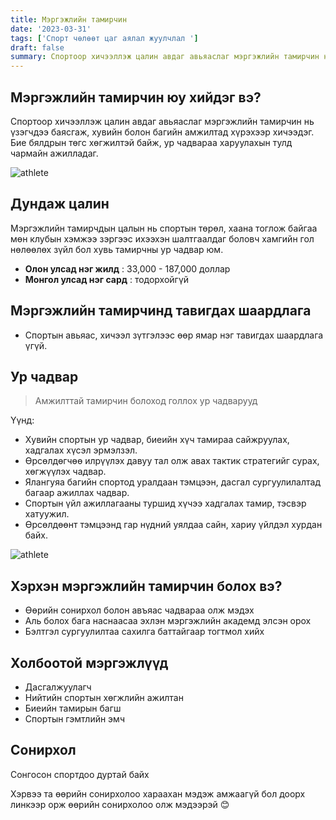 ```yaml
---
title: Мэргэжлийн тамирчин
date: '2023-03-31'
tags: ['Спорт чөлөөт цаг аялал жуулчлал ']
draft: false
summary: Спортоор хичээллэж цалин авдаг авьяаслаг мэргэжлийн тамирчин нь үзэгчдээ баясгаж, хувийн болон багийн амжилтад хүрэхээр хичээдэг. Бие бялдрын төгс хөгжилтэй байж, ур чадвараа харуулахын тулд чармайн ажилладаг.
---
```


## Мэргэжлийн тамирчин юу хийдэг вэ?

Спортоор хичээллэж цалин авдаг авьяаслаг мэргэжлийн тамирчин нь үзэгчдээ баясгаж, хувийн болон багийн амжилтад хүрэхээр хичээдэг. Бие бялдрын төгс хөгжилтэй байж, ур чадвараа харуулахын тулд чармайн ажилладаг.

![athlete ](https://fadeawayworld.net/.image/t_share/MTg1MDYwNjk0MDA0MDgyMDA5/top-10-athletes.jpg)

## Дундаж цалин

Мэргэжлийн тамирчдын цалын нь спортын төрөл, хаана тоглож байгаа мөн клубын хэмжээ зэргээс ихээхэн шалтгаалдаг боловч хамгийн гол нөлөөлөх зүйл бол хувь тамирчны ур чадвар юм.

- **Олон улсад нэг жилд** : 33,000 - 187,000 доллар
- **Монгол улсад нэг сард** : тодорхойгүй

## Мэргэжлийн тамирчинд тавигдах шаардлага

- Спортын авьяас, хичээл зүтгэлээс өөр ямар нэг тавигдах шаардлага үгүй.

## Ур чадвар

> Амжилттай тамирчин болоход голлох ур чадварууд

Үүнд:

- Хувийн спортын ур чадвар, биеийн хүч тамираа сайжруулах, хадгалах хүсэл эрмэлзэл.
- Өрсөлдөгчөө илрүүлэх давуу тал олж авах тактик стратегийг сурах, хөгжүүлэх чадвар.
- Ялангуяа багийн спортод уралдаан тэмцээн, дасгал сургуулилалтад багаар ажиллах чадвар.
- Спортын үйл ажиллагааны туршид хүчээ хадгалах тамир, тэсвэр хатуужил.
- Өрсөлдөөнт тэмцээнд гар нүдний уялдаа сайн, хариу үйлдэл хурдан байх.

![athlete](https://www.careergirls.org/wp-content/uploads/2018/05/Athlete_1920x1080-1.jpg)

## Хэрхэн мэргэжлийн тамирчин болох вэ?

- Өөрийн сонирхол болон авъяас чадвараа олж мэдэх
- Аль болох бага наснаасаа эхлэн мэргэжлийн академд элсэн орох
- Бэлтгэл сургуулилтаа сахилга баттайгаар тогтмол хийх

## Холбоотой мэргэжлүүд

- Дасгалжуулагч
- Нийтийн спортын хөгжлийн ажилтан
- Биеийн тамирын багш
- Спортын гэмтлийн эмч

## Сонирхол

Сонгосон спортдоо дуртай байх

Хэрвээ та өөрийн сонирхолоо хараахан мэдэж амжаагүй бол доорх линкээр орж өөрийн сонирхолоо олж мэдээрэй 😊
